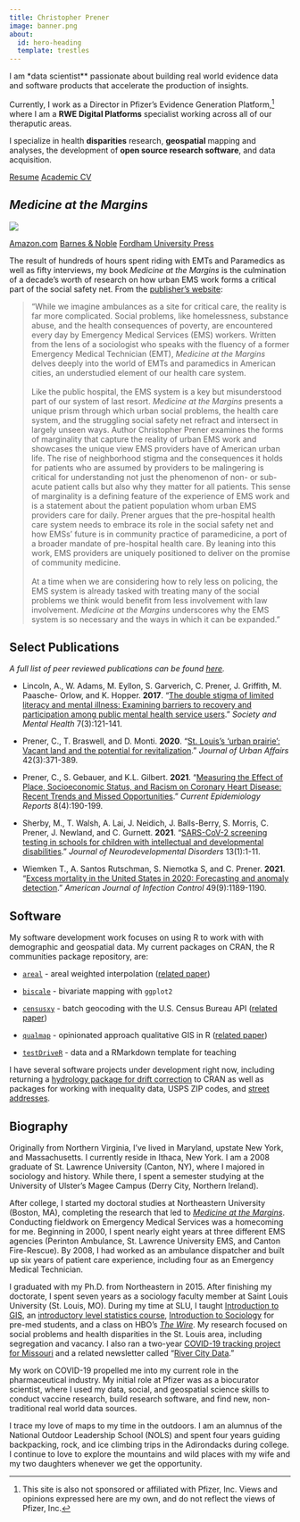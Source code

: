 ```yaml
---
title: Christopher Prener
image: banner.png
about:
  id: hero-heading
  template: trestles
---
```


::: {#hero-heading}
I am *data scientist** passionate about building real world evidence data and software products that accelerate the production of insights.

Currently, I work as a Director in Pfizer's Evidence Generation Platform,[^1] where I am a **RWE Digital Platforms** specialist working across all of our theraputic areas.

I specialize in health **disparities** research, **geospatial** mapping and analyses, the development of **open source research software**, and data acquisition.

::: center-buttons
[Resume](/prener_resume.pdf){.btn .btn-primary role="button"} [Academic CV](/prener_cv.pdf){.btn .btn-success role="button"}
:::
:::

[^1]: This site is also not sponsored or affiliated with Pfizer, Inc. Views and opinions expressed here are my own, and do not reflect the views of Pfizer, Inc.

## *Medicine at the Margins*

![](cover.jpg){fig-alt="Medicine at the Margins Book Cover" fig-align="center"}

::: center-buttons
[Amazon.com](https://www.amazon.com/Medicine-Margins-Workers-America-Fordham/dp/1531501079/ref=sr_1_1?crid=24MN7IRYXM89W&keywords=medicine+at+the+margins&qid=1661185584&sprefix=medicine+at+the+margins%2Caps%2C97&sr=8-1){.btn .btn-primary role="button"} [Barnes & Noble](https://www.barnesandnoble.com/w/medicine-at-the-margins-christopher-prener/1140873686;jsessionid=D513E8A884AE7FD9445C18B1CB9FD137.prodny_store02-atgap08?ean=9781531501082){.btn .btn-success role="button"} [Fordham University Press](https://www.fordhampress.com/9781531501082/medicine-at-the-margins/){.btn .btn-info role="button"}
:::

The result of hundreds of hours spent riding with EMTs and Paramedics as well as fifty interviews, my book *Medicine at the Margins* is the culmination of a decade's worth of research on how urban EMS work forms a critical part of the social safety net. From the [publisher's website](https://www.fordhampress.com/9781531501082/medicine-at-the-margins/):

> "While we imagine ambulances as a site for critical care, the reality is far more complicated. Social problems, like homelessness, substance abuse, and the health consequences of poverty, are encountered every day by Emergency Medical Services (EMS) workers. Written from the lens of a sociologist who speaks with the fluency of a former Emergency Medical Technician (EMT), *Medicine at the Margins* delves deeply into the world of EMTs and paramedics in American cities, an understudied element of our health care system.\
> \
> Like the public hospital, the EMS system is a key but misunderstood part of our system of last resort. *Medicine at the Margins* presents a unique prism through which urban social problems, the health care system, and the struggling social safety net refract and intersect in largely unseen ways. Author Christopher Prener examines the forms of marginality that capture the reality of urban EMS work and showcases the unique view EMS providers have of American urban life. The rise of neighborhood stigma and the consequences it holds for patients who are assumed by providers to be malingering is critical for understanding not just the phenomenon of non- or sub-acute patient calls but also why they matter for all patients. This sense of marginality is a defining feature of the experience of EMS work and is a statement about the patient population whom urban EMS providers care for daily. Prener argues that the pre-hospital health care system needs to embrace its role in the social safety net and how EMSs' future is in community practice of paramedicine, a port of a broader mandate of pre-hospital health care. By leaning into this work, EMS providers are uniquely positioned to deliver on the promise of community medicine.\
> \
> At a time when we are considering how to rely less on policing, the EMS system is already tasked with treating many of the social problems we think would benefit from less involvement with law involvement. *Medicine at the Margins* underscores why the EMS system is so necessary and the ways in which it can be expanded."

## Select Publications

*A full list of peer reviewed publications can be found [here](/publications.html).*

-   Lincoln, A., W. Adams, M. Eyllon, S. Garverich, C. Prener, J. Griffith, M. Paasche- Orlow, and K. Hopper. **2017**. "[The double stigma of limited literacy and mental illness: Examining barriers to recovery and participation among public mental health service users](https://doi.org/10.1177/2156869317707001)." *Society and Mental Health* 7(3):121-141.

-   Prener, C., T. Braswell, and D. Monti. **2020**. "[St. Louis's 'urban prairie': Vacant land and the potential for revitalization](https://doi.org/10.1080/07352166.2018.1474079)." *Journal of Urban Affairs* 42(3):371-389.

-   Prener, C., S. Gebauer, and K.L. Gilbert. **2021**. "[Measuring the Effect of Place, Socioeconomic Status, and Racism on Coronary Heart Disease: Recent Trends and Missed Opportunities](https://doi.org/10.1007/s40471-021-00281-6)." *Current Epidemiology Reports* 8(4):190-199.

-   Sherby, M., T. Walsh, A. Lai, J. Neidich, J. Balls-Berry, S. Morris, C. Prener, J. Newland, and C. Gurnett. **2021**. "[SARS-CoV-2 screening testing in schools for children with intellectual and developmental disabilities](https://doi.org/10.1186/s11689-021-09376-z)." *Journal of Neurodevelopmental Disorders* 13(1):1-11.

-   Wiemken T., A. Santos Rutschman, S. Niemotka S, and C. Prener. **2021**. "[Excess mortality in the United States in 2020: Forecasting and anomaly detection](https://doi.org/10.1016/j.ajic.2021.03.013)." *American Journal of Infection Control* 49(9):1189-1190.

## Software

My software development work focuses on using R to work with with demographic and geospatial data. My current packages on CRAN, the R communities package repository, are:

-   [`areal`](https://chris-prener.github.io/areal/) - areal weighted interpolation ([related paper](https://doi.org/10.21105/joss.01221))

-   [`biscale`](https://chris-prener.github.io/biscale/) - bivariate mapping with `ggplot2`

-   [`censusxy`](https://chris-prener.github.io/censusxy/) - batch geocoding with the U.S. Census Bureau API ([related paper](https://onlinelibrary.wiley.com/doi/abs/10.1111/tgis.12741))

-   [`qualmap`](https://chris-prener.github.io/qualmap/) - opinionated approach qualitative GIS in R ([related paper](https://doi.org/10.3138/cart-2020-0030))

-   [`testDriveR`](https://chris-prener.github.io/testDriveR/) - data and a RMarkdown template for teaching

I have several software projects under development right now, including returning a [hydrology package for drift correction](https://shaughnessyar.github.io/driftR/) to CRAN as well as packages for working with inequality data, USPS ZIP codes, and [street addresses](https://slu-opengis.github.io/postmastr/).

## Biography

Originally from Northern Virginia, I've lived in Maryland, upstate New York, and Massachusetts. I currently reside in Ithaca, New York. I am a 2008 graduate of St. Lawrence University (Canton, NY), where I majored in sociology and history. While there, I spent a semester studying at the University of Ulster's Magee Campus (Derry City, Northern Ireland).

After college, I started my doctoral studies at Northeastern University (Boston, MA), completing the research that led to [*Medicine at the Margins*](/#medicine-at-the-margins). Conducting fieldwork on Emergency Medical Services was a homecoming for me. Beginning in 2000, I spent nearly eight years at three different EMS agencies (Perinton Ambulance, St. Lawrence University EMS, and Canton Fire-Rescue). By 2008, I had worked as an ambulance dispatcher and built up six years of patient care experience, including four as an Emergency Medical Technician.

I graduated with my Ph.D. from Northeastern in 2015. After finishing my doctorate, I spent seven years as a sociology faculty member at Saint Louis University (St. Louis, MO). During my time at SLU, I taught [Introduction to GIS](https://slu-soc5650.github.io/syllabus/), an [introductory level statistics course](https://slu-soc5050.github.io/syllabus/), [Introduction to Sociology](https://slu-soc1120.github.io/syllabus/) for pre-med students, and a class on HBO's [*The Wire*](/prener_the_wire.pdf). My research focused on social problems and health disparities in the St. Louis area, including segregation and vacancy. I also ran a two-year [COVID-19 tracking project for Missouri](https://slu-opengis.github.io/covid_daily_viz/) and a related newsletter called "[River City Data](https://chrisprener.substack.com)."

My work on COVID-19 propelled me into my current role in the pharmaceutical industry. My initial role at Pfizer was as a biocurator scientist, where I used my data, social, and geospatial science skills to conduct vaccine research, build research software, and find new, non-traditional real world data sources.

I trace my love of maps to my time in the outdoors. I am an alumnus of the National Outdoor Leadership School (NOLS) and spent four years guiding backpacking, rock, and ice climbing trips in the Adirondacks during college. I continue to love to explore the mountains and wild places with my wife and my two daughters whenever we get the opportunity.

